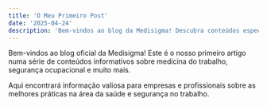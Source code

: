 ```yaml
---
title: 'O Meu Primeiro Post'
date: '2025-04-24'
description: 'Bem-vindos ao blog da Medisigma! Descubra conteúdos especializados sobre medicina do trabalho, segurança ocupacional e prevenção de riscos laborais.'
---
```


Bem-vindos ao blog oficial da Medisigma! Este é o nosso primeiro artigo numa série de conteúdos informativos sobre medicina do trabalho, segurança ocupacional e muito mais.

Aqui encontrará informação valiosa para empresas e profissionais sobre as melhores práticas na área da saúde e segurança no trabalho.